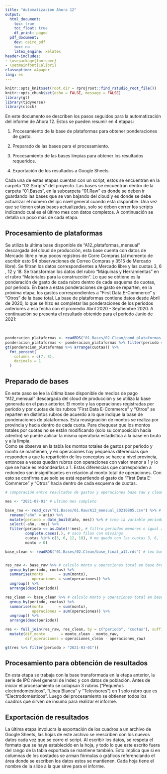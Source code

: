 ```yaml
---
title: "Automatización Ahora 12"
output:
  html_document:
    toc: true
    toc_float: true
    df_print: paged
  pdf_document:
    dev: cairo_pdf
    toc: no
    latex_engine: xelatex
header-includes:
- \usepackage{fontspec}
- \setmainfont{Calibri}
classoption: a4paper
lang: es
---
```


```r
knitr::opts_knit$set(root.dir = rprojroot::find_rstudio_root_file())
knitr::opts_chunk$set(echo = FALSE, message = FALSE)
library(gt)
library(tidyverse)
library(clock)
```

En este documento se describen los pasos seguidos para la automatización del informe de Ahora 12. Estos se pueden resumir en 4 etapas:

1.  Procesamiento de la base de plataformas para obtener ponderaciones de gasto.

2.  Preparado de las bases para el procesamiento.

3.  Procesamiento de las bases limpias para obtener los resultados requeridos.

4.  Exportación de los resultados a Google Sheets.

Cada una de estas etapas cuentan con un script, estos se encuentran en la carpeta "02.Scripts" del proyecto. Las bases se encuentran dentro de la carpeta "01.Bases", en la subcarpeta "01.Raw" es donde se deben ir guardando las bases que se van bajando del cloud y es donde se debe actualizar el número del ipc nivel general cuando esta disponible. Una vez que se tienen estas bases actualizadas, solo se deben correr los scripts indicando cual es el último mes con datos completos. A continuación se detalla un poco más de cada etapa.  


## Procesamiento de plataformas

Se utiliza la última base disponible de "A12_plataformas_mensual" descargada del cloud de producción, esta base cuenta con datos de Mercado libre y muy pocos registros de Corre Compras (al momento de escribir esto 94 observaciones de Correo Compras y 3515 de Mercado libre). Se filtran los datos correspondientes a Mercado libre y las cuotas 3, 6 , 12 y 18. Se transforman los datos del rubro "Máquinas y Herramientas" en el rubro "Materiales para la construcción". Lo que se obtiene es la ponderación de gasto de cada rubro dentro de cada esquema de cuotas, por período. En base a estas ponderaciones de gasto se reparten, en la próxima etapa, los gastos correspondientes a "First Data E-Commerce" y "Otros" de la base total. La base de plataformas contiene datos desde Abril de 2020, lo que se hizo es completar las ponderaciones de los períodos anteriores a esa fecha con el promedio Abril 2020 - Septiembre 2020. A continuación se presenta el resultado obtenido para el período Junio de 2021:
  
<br>

```r
ponderacion_plataformas <- readRDS("01.Bases/02.Clean/pond_plataformas.rds")
ponderacion_plataformas <- ponderacion_plataformas %>% filter(periodo == "2021-06-01")
gt(ponderacion_plataformas %>% arrange(cuotas)) %>%
  fmt_percent(
    columns = c(7, 8),
    decimals = 1
  )
```


## Preparado de bases

En este paso se lee la última base disponible de medios de pago "A12_mensual" descargada del cloud de producción y se utiliza la base generada en el paso anterior. El monto y las operaciones registradas por período y por cuotas de los rubros "First Data E-Commerce" y "Otros" se reparten en distintos rubros de acuerdo a lo que indique la base de ponderaciones de plataformas. Esta reasignación de montos se realiza por provincia y hacia dentro de cada cuota. Para chequear que los montos totales por cuotas no se están modificando (solo su composición hacia adentro) se puede aplicar la misma operatoria estadística a la base en bruto y a la limpia.  
Como se observa en la tabla los montos totales de gastos por período y monto se mantienen, y en operaciones hay pequeñas diferencias que responden a que la repartición de los conceptos se hace a nivel provincia, entonces a veces quedan rubros con operaciones con valor menor a 1 y lo que se hace es redondearlas a 1. Estas diferencias que corresponden a redondeo son insignificantes en relación al monto total de operaciones. Con esto se confirma que solo se está repartiendo el gasto de "First Data E-Commerce" y "Otros" hacia dentro de cada esquema de cuotas.


```r
# comparación entre resultados de gastos y operaciones base raw y clean

mes <- "2021-07-01" # ultimo mes completo

base_raw <- read_csv("01.Bases/01.Raw/A12_mensual_20210805.csv") %>% # leo base en bruto
  rename("año" = anio) %>%
  mutate(periodo = date_build(año, mes)) %>% # creo la variable periodo
  select(-año, -mes) %>%
  filter(periodo <= as.Date(!!mes), # filtro periodos menores o igual al señalado arriba
         complete.cases(.), # saco filas con missings
         cuotas %in% c(3, 6, 12, 18), # me quedo con las cuotas 3, 6, 12 y 18
         monto > 0)

base_clean <- readRDS("01.Bases/02.Clean/base_final_a12.rds") # leo base limpia


res_raw <- base_raw %>% # calculo monto y operaciones total en base bruta
  group_by(periodo, cuotas) %>% 
  summarise(monto       = sum(monto),
            operaciones = sum(operaciones)) %>% 
  ungroup() %>% 
  arrange(desc(periodo))

res_clean <- base_clean %>% # calculo monto y operaciones total en base transformada
  group_by(periodo, cuotas) %>% 
  summarise(monto       = sum(monto),
            operaciones = sum(operaciones)) %>% 
  ungroup() %>% 
  arrange(desc(periodo))

res <- full_join(res_raw, res_clean, by = c("periodo", "cuotas"), suffix = c("_raw", "_clean")) %>% 
  mutate(dif_monto       = monto_clean - monto_raw,
         dif_operaciones = operaciones_clean - operaciones_raw)

gt(res %>% filter(periodo > "2021-03-01"))


```



## Procesamiento para obtención de resultados

En esta etapa se trabaja con la base transformada en la etapa anterior, la serie de IPC nivel general de Indec y con datos de población. Antes de iniciar el procesamiento se colapsan 3 rubros ("Pequeños electrodomésticos", "Línea Blanca" y "Televisores") en 1 solo rubro que es "Electrodomésticos". Luego del procesamiento se obtienen todos los cuadros que sirven de insumo para realizar el informe.

## Exportación de resultados

La última etapa involucra la exportación de los cuadros a un archivo de Google Sheets, las hojas de este archivo se reescriben con los nuevos datos cada vez que se corre el script. Al escribir los datos, se respeta el formato que se haya establecido en la hoja, y todo lo que este escrito fuera del rango de la tabla exportada se mantiene también. Esto implica que si en columnas de los costados se arman fórmulas o gráficos referenciando el área donde se escriben los datos estos se mantienen. Cada hoja tiene el nombre de la slide a la que sirve para el informe.















